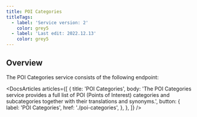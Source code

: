 ---
title: POI Categories
titleTags:
  - label: 'Service version: 2'
    color: grey5
  - label: 'Last edit: 2022.12.13'
    color: grey5
---

## Overview

The POI Categories service consists of the following endpoint:

<DocsArticles
  articles={[
    {
      title: 'POI Categories',
      body: 'The POI Categories service provides a full list of POI (Points of Interest) categories and subcategories together with their translations and synonyms.',
      button: {
        label: 'POI Categories',
        href: './poi-categories',
      },
    },
  ]}
/>  
